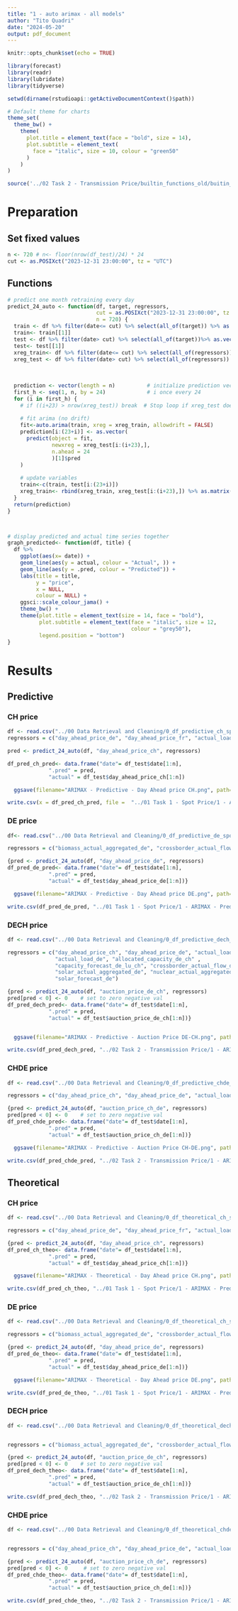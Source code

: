 ```yaml
---
title: "1 - auto arimax - all models"
author: "Tito Quadri"
date: "2024-05-20"
output: pdf_document
---
```


```r
knitr::opts_chunk$set(echo = TRUE)

library(forecast)
library(readr)
library(lubridate)
library(tidyverse)

setwd(dirname(rstudioapi::getActiveDocumentContext()$path))

# Default theme for charts
theme_set(
  theme_bw() +
    theme(  
      plot.title = element_text(face = "bold", size = 14),
      plot.subtitle = element_text(
        face = "italic", size = 10, colour = "green50"
      )
    )
)

source('../02 Task 2 - Transmission Price/builtin_functions_old/buitin_functions_full_1.R')


```

# Preparation 

## Set fixed values

```r
n <- 720 # n<- floor(nrow(df_test)/24) * 24
cut <- as.POSIXct("2023-12-31 23:00:00", tz = "UTC")
```

## Functions

```r
# predict one month retraining every day
predict_24_auto <- function(df, target, regressors, 
                            cut = as.POSIXct("2023-12-31 23:00:00", tz = "UTC"),
                            n = 720) {
  train <- df %>% filter(date<= cut) %>% select(all_of(target)) %>% as.vector()
  train<- train[[1]]
  test <- df %>% filter(date> cut) %>% select(all_of(target))%>% as.vector()
  test<- test[[1]]
  xreg_train<- df %>% filter(date<= cut) %>% select(all_of(regressors)) %>% as.matrix()
  xreg_test <- df %>% filter(date> cut) %>% select(all_of(regressors)) %>% as.matrix()
  
  
  
  prediction <- vector(length = n)          # initialize prediction vec
  first_h <- seq(1, n, by = 24)             # i once every 24
  for (i in first_h) {
    # if ((i+23) > nrow(xreg_test)) break  # Stop loop if xreg_test doesn't have enough rows
    
    # fit arima (no drift)
    fit<-auto.arima(train, xreg = xreg_train, allowdrift = FALSE)  
    prediction[i:(23+i)] <- as.vector(
      predict(object = fit,
              newxreg = xreg_test[i:(i+23),],
              n.ahead = 24
              )[1]$pred
    )
    
    # update variables
    train<-c(train, test[i:(23+i)])
    xreg_train<- rbind(xreg_train, xreg_test[i:(i+23),]) %>% as.matrix()
  }
  return(prediction)
}



# display predicted and actual time series together
graph_predicted<- function(df, title) {
  df %>% 
    ggplot(aes(x= date)) +
    geom_line(aes(y = actual, colour = "Actual", )) +
    geom_line(aes(y = .pred, colour = "Predicted")) +
    labs(title = title,
         y = "price",
         x = NULL,
         colour = NULL) +
    ggsci::scale_colour_jama() +
    theme_bw() +
    theme(plot.title = element_text(size = 14, face = "bold"),
          plot.subtitle = element_text(face = "italic", size = 12,
                                       colour = "grey50"),
          legend.position = "bottom")
}


```

# Results

## Predictive

### CH price

```r

df <- read.csv("../00 Data Retrieval and Cleaning/0_df_predictive_ch_spot_price.csv") %>% mutate(date = ymd_hms(date))
regressors = c("day_ahead_price_de", "day_ahead_price_fr", "actual_load_ch", "capacity_forecast_de_lu_ch", "solar_ch" ,"crossborder_actual_flow_fr_ch", "nuclear_ch", "nuclear_actual_aggregated_de")

pred <- predict_24_auto(df, "day_ahead_price_ch", regressors)

df_pred_ch_pred<- data.frame("date"= df_test$date[1:n], 
             ".pred" = pred,
             "actual" = df_test$day_ahead_price_ch[1:n])

  ggsave(filename="ARIMAX - Predictive - Day Ahead price CH.png", path="../05 Final Presentation/ARIMAX - Predictive - Day Ahead price CH.png",plot = graph_predicted(df_pred_ch_pred, title = "ARIMAX - Predictive - Day Ahead price CH"), width = 8, height =4)

write.csv(x = df_pred_ch_pred, file =  "../01 Task 1 - Spot Price/1 - ARIMAX - Prediction - CH - Data Predictive/holdout_predictions.csv")

```

### DE price

```r
df<- read.csv("../00 Data Retrieval and Cleaning/0_df_predictive_de_spot_price.csv")  %>% mutate(date = ymd_hms(date))

regressors = c("biomass_actual_aggregated_de", "crossborder_actual_flow_de_lu_ch", "day_ahead_price_fr", "actual_load_de", "fossil_gas_actual_aggregated_de" ,"wind_onshore_actual_aggregated_de", "nuclear_actual_aggregated_de", "other_actual_aggregated_de", "solar_forecast_de")

{pred <- predict_24_auto(df, "day_ahead_price_de", regressors)
df_pred_de_pred<- data.frame("date"= df_test$date[1:n], 
             ".pred" = pred,
             "actual" = df_test$day_ahead_price_de[1:n])}

  ggsave(filename="ARIMAX - Predictive - Day Ahead price DE.png", path="../05 Final Presentation/ARIMAX - Predictive - Day Ahead price DE.png",plot = graph_predicted(df_pred_de_pred, title = "ARIMAX - Predictive - Day Ahead price DE"), width = 8, height =4)

write.csv(df_pred_de_pred, "../01 Task 1 - Spot Price/1 - ARIMAX - Prediction - DE - Data Predictive/holdout_predictions.csv")
```

### DECH price

```r
df <- read.csv("../00 Data Retrieval and Cleaning/0_df_predictive_dech_auction_price.csv") %>% mutate(date = ymd_hms(date))

regressors = c("day_ahead_price_ch", "day_ahead_price_de", "actual_load_ch", 
               "actual_load_de", "allocated_capacity_de_ch" ,
               "capacity_forecast_de_lu_ch", "crossborder_actual_flow_de_lu_ch", 
               "solar_actual_aggregated_de", "nuclear_actual_aggregated_de",
               "solar_forecast_de")

{pred <- predict_24_auto(df, "auction_price_de_ch", regressors)
pred[pred < 0] <- 0    # set to zero negative val
df_pred_dech_pred<- data.frame("date"= df_test$date[1:n], 
             ".pred" = pred,
             "actual" = df_test$auction_price_de_ch[1:n])}


  ggsave(filename="ARIMAX - Predictive - Auction Price DE-CH.png", path="../05 Final Presentation/ARIMAX - Predictive - Auction Price DE-CH.png",plot = graph_predicted(df_pred_dech_pred, title = "ARIMAX - Predictive - Auction Price DE-CH"), width = 8, height =4)

write.csv(df_pred_dech_pred, "../02 Task 2 - Transmission Price/1 - ARIMAX - Prediction - DECH - Data Predictive/holdout_predictions.csv")
```

### CHDE price

```r
df <- read.csv("../00 Data Retrieval and Cleaning/0_df_predictive_chde_auction_price.csv") %>% mutate(date = ymd_hms(date))

regressors = c("day_ahead_price_ch", "day_ahead_price_de", "actual_load_ch", "actual_load_de", "allocated_capacity_ch_de" ,"capacity_forecast_ch_de_lu", "crossborder_actual_flow_ch_de_lu", "solar_actual_aggregated_de", "nuclear_actual_aggregated_de", "solar_forecast_de")

{pred <- predict_24_auto(df, "auction_price_ch_de", regressors)
pred[pred < 0] <- 0    # set to zero negative val
df_pred_chde_pred<- data.frame("date"= df_test$date[1:n], 
             ".pred" = pred,
             "actual" = df_test$auction_price_ch_de[1:n])}

  ggsave(filename="ARIMAX - Predictive - Auction Price CH-DE.png", path="../05 Final Presentation/ARIMAX - Predictive - Auction Price CH-DE.png",plot = graph_predicted(df_pred_chde_pred, title = "ARIMAX - Predictive - Auction Price CH - DE"), width = 8, height =4)

write.csv(df_pred_chde_pred, "../02 Task 2 - Transmission Price/1 - ARIMAX - Prediction - CHDE - Data Predictive/holdout_predictions.csv")
```


## Theoretical

### CH price

```r
df <- read.csv("../00 Data Retrieval and Cleaning/0_df_theoretical_ch_spot_price.csv") %>% mutate(date = ymd_hms(date))

regressors = c("day_ahead_price_de", "day_ahead_price_fr", "actual_load_ch", "capacity_forecast_de_lu_ch", "solar_ch" ,"crossborder_actual_flow_fr_ch", "nuclear_ch", "nuclear_actual_aggregated_de")

{pred <- predict_24_auto(df, "day_ahead_price_ch", regressors)
df_pred_ch_theo<- data.frame("date"= df_test$date[1:n], 
             ".pred" = pred,
             "actual" = df_test$day_ahead_price_ch[1:n])}

  ggsave(filename="ARIMAX - Theoretical - Day Ahead price CH.png", path="../05 Final Presentation/ARIMAX - Theoretical - Day Ahead price CH.png",plot = graph_predicted(df_pred_ch_theo, title = "ARIMAX - Theoretical - Day Ahead price CH"), width = 8, height =4)

write.csv(df_pred_ch_theo, "../01 Task 1 - Spot Price/1 - ARIMAX - Prediction - CH - Data Theoretical/holdout_predictions.csv")


```

### DE price

```r
df <- read.csv("../00 Data Retrieval and Cleaning/0_df_theoretical_ch_spot_price.csv") %>% mutate(date = ymd_hms(date))

regressors = c("biomass_actual_aggregated_de", "crossborder_actual_flow_de_lu_ch", "day_ahead_price_fr", "actual_load_de", "fossil_gas_actual_aggregated_de" ,"wind_onshore_actual_aggregated_de", "nuclear_actual_aggregated_de", "other_actual_aggregated_de", "solar_actual_aggregated_de")

{pred <- predict_24_auto(df, "day_ahead_price_de", regressors)
df_pred_de_theo<- data.frame("date"= df_test$date[1:n], 
             ".pred" = pred,
             "actual" = df_test$day_ahead_price_de[1:n])}

  ggsave(filename="ARIMAX - Theoretical - Day Ahead price DE.png", path="../05 Final Presentation/ARIMAX - Theoretical - Day Ahead price DE.png",plot = graph_predicted(df_pred_ch_theo, title = "ARIMAX - Theoretical - Day Ahead price DE"), width = 8, height =4)

write.csv(df_pred_de_theo, "../01 Task 1 - Spot Price/1 - ARIMAX - Prediction - DE - Data Theoretical/holdout_predictions.csv")
```

### DECH price

```r
df <- read.csv("../00 Data Retrieval and Cleaning/0_df_theoretical_dech_auction_price.csv")%>% mutate(date = ymd_hms(date))


regressors = c("biomass_actual_aggregated_de", "crossborder_actual_flow_de_lu_ch", "day_ahead_price_fr", "actual_load_de", "fossil_gas_actual_aggregated_de" ,"wind_onshore_actual_aggregated_de", "nuclear_actual_aggregated_de", "other_actual_aggregated_de", "solar_actual_aggregated_de")

{pred <- predict_24_auto(df, "auction_price_de_ch", regressors)
pred[pred < 0] <- 0    # set to zero negative val
df_pred_dech_theo<- data.frame("date"= df_test$date[1:n], 
             ".pred" = pred,
             "actual" = df_test$auction_price_de_ch[1:n])}

write.csv(df_pred_dech_theo, "../02 Task 2 - Transmission Price/1 - ARIMAX - Prediction - DECH - Data Theoretical/holdout_predictions.csv")
```

### CHDE price

```r
df <- read.csv("../00 Data Retrieval and Cleaning/0_df_theoretical_chde_auction_price.csv")%>% mutate(date = ymd_hms(date))


regressors = c("day_ahead_price_ch", "day_ahead_price_de", "actual_load_ch", "actual_load_de", "allocated_capacity_ch_de" ,"capacity_forecast_ch_de_lu", "crossborder_actual_flow_ch_de_lu", "solar_actual_aggregated_de", "nuclear_actual_aggregated_de", "solar_actual_aggregated_de")

{pred <- predict_24_auto(df, "auction_price_ch_de", regressors)
pred[pred < 0] <- 0     # set to zero negative val
df_pred_chde_theo<- data.frame("date"= df_test$date[1:n], 
             ".pred" = pred,
             "actual" = df_test$auction_price_ch_de[1:n])}

write.csv(df_pred_chde_theo, "../02 Task 2 - Transmission Price/1 - ARIMAX - Prediction - CHDE - Data Theoretical/holdout_predictions.csv")
```
